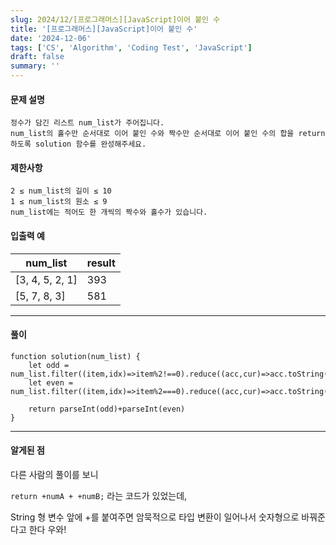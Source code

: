 ```yaml
---
slug: 2024/12/[프로그래머스][JavaScript]이어 붙인 수
title: '[프로그래머스][JavaScript]이어 붙인 수'
date: '2024-12-06'
tags: ['CS', 'Algorithm', 'Coding Test', 'JavaScript']
draft: false
summary: ''
---
```

#### 문제 설명
    정수가 담긴 리스트 num_list가 주어집니다. 
    num_list의 홀수만 순서대로 이어 붙인 수와 짝수만 순서대로 이어 붙인 수의 합을 return하도록 solution 함수를 완성해주세요.
#### 제한사항
````
2 ≤ num_list의 길이 ≤ 10
1 ≤ num_list의 원소 ≤ 9
num_list에는 적어도 한 개씩의 짝수와 홀수가 있습니다.
````
#### 입출력 예
| num_list        |	result|
|-----------------|-----|
| [3, 4, 5, 2, 1] |	393|
| [5, 7, 8, 3]    |	581|
---
#### 풀이
````
function solution(num_list) {
    let odd = num_list.filter((item,idx)=>item%2!==0).reduce((acc,cur)=>acc.toString()+cur.toString())
    let even = num_list.filter((item,idx)=>item%2===0).reduce((acc,cur)=>acc.toString()+cur.toString())
    
    return parseInt(odd)+parseInt(even)
}
````
---
#### 알게된 점
다른 사람의 풀이를 보니

`return +numA + +numB;`
라는 코드가 있었는데,

String 형 변수 앞에 +를 붙여주면 암묵적으로 타입 변환이 일어나서 숫자형으로 바꿔준다고 한다 우와!